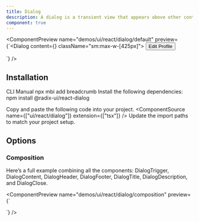 ```yaml
---
title: Dialog
description: A dialog is a transient view that appears above other content on the screen when a user interacts with a control.
component: true
---
```


<ComponentPreview
  name="demos/ui/react/dialog/default"
  preview={`<Dialog content={<Content/>} className="sm:max-w-[425px]">
    <Button variant="outline">Edit Profile</Button>
</Dialog>`}
/>

## Installation

<Tabs defaultValue="cli">
<TabsList>
<TabsTrigger value="cli">
CLI
</TabsTrigger>
<TabsTrigger value="manual">  
Manual
</TabsTrigger>
</TabsList>

<TabsContent value="cli">
<Bash>
<BashCommand>npx</BashCommand> mbi add breadcrumb
</Bash>
</TabsContent>

<TabsContent value="manual">
<Steps>
<Step>Install the following dependencies:</Step>

<Bash>
<BashCommand>npm </BashCommand>install @radix-ui/react-dialog
</Bash>

  <Step>Copy and paste the following code into your project.</Step>
  <ComponentSource name={["ui/react/dialog"]} extension={["tsx"]} />
  <Step>Update the import paths to match your project setup.</Step>
</Steps>
</TabsContent>
</Tabs>

## Options

### Composition

Here’s a full example combining all the components: DialogTrigger, DialogContent, DialogHeader, DialogFooter, DialogTitle, DialogDescription, and DialogClose.

<ComponentPreview name="demos/ui/react/dialog/composition" 
preview={`<Dialog>
  <DialogTrigger>Open</DialogTrigger>
  <DialogContent>
    <DialogHeader>
      <DialogTitle>Are you absolutely sure?</DialogTitle>
      <DialogDescription>
        This action cannot be undone. This will permanently delete your account
        and remove your data from our servers.
      </DialogDescription>
    </DialogHeader>
  </DialogContent>
</Dialog>`} 
/>
